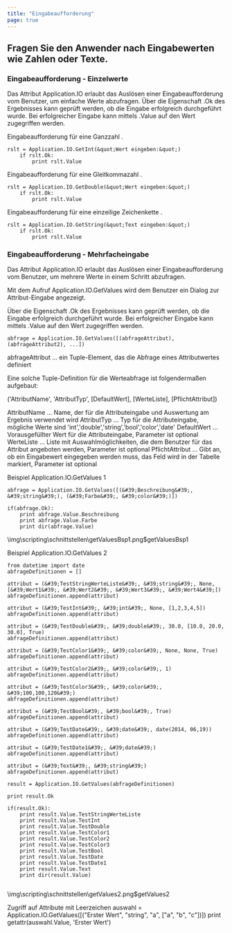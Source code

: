 ```yaml
---
title: "Eingabeaufforderung"
page: true
---
```

## Fragen Sie den Anwender nach Eingabewerten wie Zahlen oder Texte.

### Eingabeaufforderung - Einzelwerte
Das Attribut  <Italic> Application.IO </Italic>  erlaubt das Ausl&#246;sen einer Eingabeaufforderung vom Benutzer, um einfache Werte abzufragen.
&#220;ber die Eigenschaft  <Bold> .Ok </Bold>  des Ergebnisses kann gepr&#252;ft werden, ob die Eingabe erfolgreich durchgef&#252;hrt wurde.
Bei erfolgreicher Eingabe kann mittels  <Bold> .Value </Bold>  auf den Wert zugegriffen werden.

<Info>
Eingabeaufforderung f&#252;r eine  <Bold>  <Italic> Ganzzahl </Italic>  </Bold> .

```
rslt = Application.IO.GetInt(&quot;Wert eingeben:&quot;)
    if rslt.Ok:
        print rslt.Value
```

</Info>

<Info>
Eingabeaufforderung f&#252;r eine  <Bold>  <Italic> Gleitkommazahl </Italic>  </Bold> .

```
rslt = Application.IO.GetDouble(&quot;Wert eingeben:&quot;)
    if rslt.Ok:
        print rslt.Value
```

</Info>

<Info>
Eingabeaufforderung f&#252;r eine einzeilige  <Bold>  <Italic> Zeichenkette </Italic>  </Bold> .

```
rslt = Application.IO.GetString(&quot;Text eingeben:&quot;)
    if rslt.Ok:
        print rslt.Value
```

</Info>

### Eingabeaufforderung - Mehrfacheingabe
Das Attribut  <Italic> Application.IO </Italic>  erlaubt das Ausl&#246;sen einer Eingabeaufforderung vom Benutzer, um mehrere Werte in einem Schritt abzufragen.

Mit dem Aufruf  <Italic>  <Bold> Application.IO.GetValues </Bold>  </Italic>  wird dem Benutzer ein Dialog zur Attribut-Eingabe angezeigt.

&#220;ber die Eigenschaft  <Bold> .Ok </Bold>  des Ergebnisses kann gepr&#252;ft werden, ob die Eingabe erfolgreich durchgef&#252;hrt wurde.
Bei erfolgreicher Eingabe kann mittels  <Bold> .Value </Bold>  auf den Wert zugegriffen werden.


```
abfrage = Application.IO.GetValues([(abfrageAttribut), (abfrageAttribut2), ...])
```

 <Bold>  <Italic> abfrageAttribut </Italic>  </Bold>  ... ein Tuple-Element, das die Abfrage eines Attributwertes definiert

Eine solche Tuple-Definition f&#252;r die Werteabfrage ist folgenderma&#223;en aufgebaut:

 <Italic> (&#39;AttributName&#39;, &#39;AttributTyp&#39;, [DefaultWert], [WerteListe], [PflichtAttribut]) </Italic> 

 <Italic> AttributName  </Italic> ... Name, der f&#252;r die Attributeingabe und Auswertung am Ergebnis verwendet wird
 <Italic> AttributTyp  </Italic>  ... Typ f&#252;r die Attributeingabe, m&#246;gliche Werte sind  <Bold>  <Italic> &#39;int&#39;,&#39;double&#39;,&#39;string&#39;,&#39;bool&#39;,&#39;color&#39;,&#39;date&#39;  </Italic>  </Bold> 
 <Italic> DefaultWert </Italic>   ... Vorausgef&#252;llter Wert f&#252;r die Attributeingabe, Parameter ist  <Italic> optional </Italic> 
 <Italic> WerteListe </Italic>    ... Liste mit Auswahlm&#246;glichkeiten, die dem Benutzer f&#252;r das Attribut angeboten werden, Parameter ist  <Italic> optional </Italic> 
 <Italic> PflichtAttribut </Italic>  ... Gibt an, ob ein Eingabewert eingegeben werden muss, das Feld wird in der Tabelle markiert, Parameter ist  <Italic> optional </Italic> 

<Info>
 <Bold> Beispiel  <Italic> Application.IO.GetValues </Italic>  1 </Bold> 


```
abfrage = Application.IO.GetValues([(&#39;Beschreibung&#39;, &#39;string&#39;), (&#39;Farbe&#39;, &#39;color&#39;)])

if(abfrage.Ok):    
    print abfrage.Value.Beschreibung
    print abfrage.Value.Farbe
    print dir(abfrage.Value)
```



<Image>\img\scripting\schnittstellen\getValuesBsp1.png$getValuesBsp1</Image>
</Info>


<Info>
 <Bold> Beispiel  <Italic> Application.IO.GetValues </Italic>  2 </Bold> 


```
from datetime import date
abfrageDefinitionen = []

attribut = (&#39;TestStringWerteListe&#39;, &#39;string&#39;, None, [&#39;Wert1&#39;, &#39;Wert2&#39;, &#39;Wert3&#39;, &#39;Wert4&#39;])
abfrageDefinitionen.append(attribut)

attribut = (&#39;TestInt&#39;, &#39;int&#39;, None, [1,2,3,4,5])
abfrageDefinitionen.append(attribut)

attribut = (&#39;TestDouble&#39;, &#39;double&#39;, 30.0, [10.0, 20.0, 30.0], True)
abfrageDefinitionen.append(attribut)

attribut = (&#39;TestColor1&#39;, &#39;color&#39;, None, None, True)
abfrageDefinitionen.append(attribut)

attribut = (&#39;TestColor2&#39;, &#39;color&#39;, 1)
abfrageDefinitionen.append(attribut)

attribut = (&#39;TestColor3&#39;, &#39;color&#39;, &#39;100,100,120&#39;)
abfrageDefinitionen.append(attribut)

attribut = (&#39;TestBool&#39;, &#39;bool&#39;, True)
abfrageDefinitionen.append(attribut)

attribut = (&#39;TestDate&#39;, &#39;date&#39;, date(2014, 06,19))
abfrageDefinitionen.append(attribut)

attribut = (&#39;TestDate1&#39;, &#39;date&#39;)
abfrageDefinitionen.append(attribut)

attribut = (&#39;Text&#39;, &#39;string&#39;)
abfrageDefinitionen.append(attribut)

result = Application.IO.GetValues(abfrageDefinitionen)

print result.Ok

if(result.Ok):    
    print result.Value.TestStringWerteListe
    print result.Value.TestInt
    print result.Value.TestDouble    
    print result.Value.TestColor1
    print result.Value.TestColor2
    print result.Value.TestColor3
    print result.Value.TestBool
    print result.Value.TestDate
    print result.Value.TestDate1
    print result.Value.Text
    print dir(result.Value)
    
```



<Image>\img\scripting\schnittstellen\getValues2.png$getValues2</Image>
</Info>


<Info>
 <Bold> Zugriff auf Attribute mit Leerzeichen </Bold> 
auswahl = Application.IO.GetValues([(&quot;Erster Wert&quot;, &quot;string&quot;, &quot;a&quot;, [&quot;a&quot;, &quot;b&quot;, &quot;c&quot;])])
print getattr(auswahl.Value, &#39;Erster Wert&#39;)
</Info>
